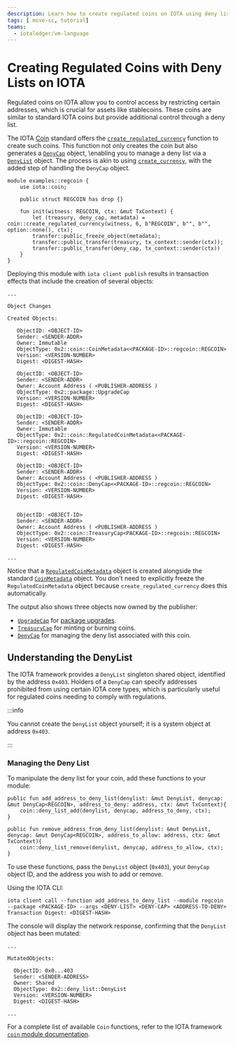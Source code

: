 ```yaml
---
description: Learn how to create regulated coins on IOTA using deny lists for access control.
tags: [ move-sc, tutorial]
teams:
  - iotaledger/vm-language
---
```


# Creating Regulated Coins with Deny Lists on IOTA

Regulated coins on IOTA allow you to control access by restricting certain addresses,
which is crucial for assets like stablecoins.
These coins are similar to standard IOTA coins but provide additional control through a deny list.

The IOTA [Coin](../../standards/coin.mdx) standard offers the [`create_regulated_currency`](../../../references/framework/iota-framework/coin.mdx#function-create_regulated_currency_v1) function
to create such coins.
This function not only creates the coin but also generates a [`DenyCap`](../../../references/framework/iota-framework/coin.mdx#resource-denycapv1) object,
\enabling you to manage a deny list via a [`DenyList`](../../../references/framework/iota-framework/deny_list.mdx) object.
The process is akin to using [`create_currency`](../../../references/framework/iota-framework/coin.mdx#function-create_currency),
with the added step of handling the `DenyCap` object.

```move title="regcoin.move"
module examples::regcoin {
    use iota::coin;

    public struct REGCOIN has drop {}

    fun init(witness: REGCOIN, ctx: &mut TxContext) {
        let (treasury, deny_cap, metadata) = coin::create_regulated_currency(witness, 6, b"REGCOIN", b"", b"", option::none(), ctx);
        transfer::public_freeze_object(metadata);
        transfer::public_transfer(treasury, tx_context::sender(ctx));
        transfer::public_transfer(deny_cap, tx_context::sender(ctx))
    }
}
```

Deploying this module with `iota client publish` results in transaction effects that include the creation of several objects:

```shell
...

Object Changes

Created Objects:

   ObjectID: <OBJECT-ID>
   Sender: <SENDER-ADDR>
   Owner: Immutable
   ObjectType: 0x2::coin::CoinMetadata<<PACKAGE-ID>::regcoin::REGCOIN>
   Version: <VERSION-NUMBER>
   Digest: <DIGEST-HASH>

   ObjectID: <OBJECT-ID>
   Sender: <SENDER-ADDR>
   Owner: Account Address ( <PUBLISHER-ADDRESS )
   ObjectType: 0x2::package::UpgradeCap
   Version: <VERSION-NUMBER>
   Digest: <DIGEST-HASH>

   ObjectID: <OBJECT-ID>
   Sender: <SENDER-ADDR>
   Owner: Immutable
   ObjectType: 0x2::coin::RegulatedCoinMetadata<<PACKAGE-ID>::regcoin::REGCOIN>
   Version: <VERSION-NUMBER>
   Digest: <DIGEST-HASH>

   ObjectID: <OBJECT-ID>
   Sender: <SENDER-ADDR>
   Owner: Account Address ( <PUBLISHER-ADDRESS )
   ObjectType: 0x2::coin::DenyCap<<PACKAGE-ID>::regcoin::REGCOIN>
   Version: <VERSION-NUMBER>
   Digest: <DIGEST-HASH>


   ObjectID: <OBJECT-ID>
   Sender: <SENDER-ADDR>
   Owner: Account Address ( <PUBLISHER-ADDRESS )
   ObjectType: 0x2::coin::TreasuryCap<PACKAGE-ID>::regcoin::REGCOIN>
   Version: <VERSION-NUMBER>
   Digest: <DIGEST-HASH>

...
```

Notice that a [`RegulatedCoinMetadata`](../../../references/framework/iota-framework/coin.mdx#resource-regulatedcoinmetadata) object 
is created alongside the standard [`CoinMetadata`](../../../references/framework/iota-framework/coin.mdx#resource-coinmetadata) object.
You don't need to explicitly freeze the `RegulatedCoinMetadata` object because `create_regulated_currency` does this automatically.

The output also shows three objects now owned by the publisher:

- [`UpgradeCap`](../../../references/framework/iota-framework/package.mdx#resource-upgradecap) for [package upgrades](../move-overview/package-upgrades/upgrade.mdx).
- [`TreasuryCap`](../../../references/framework/iota-framework/coin.mdx#resource-treasurycap) for minting or burning coins.
- [`DenyCap`](../../../references/framework/iota-framework/coin.mdx#resource-denycapv1) for managing the deny list associated with this coin.

## Understanding the DenyList

The IOTA framework provides a `DenyList` singleton shared object, identified by the address `0x403`.
Holders of a `DenyCap` can specify addresses prohibited from using certain IOTA core types,
which is particularly useful for regulated coins needing to comply with regulations.

:::info

You cannot create the `DenyList` object yourself; it is a system object at address `0x403`.

:::

### Managing the Deny List

To manipulate the deny list for your coin, add these functions to your module:

```move
public fun add_address_to_deny_list(denylist: &mut DenyList, denycap: &mut DenyCap<REGCOIN>, address_to_deny: address, ctx: &mut TxContext){
    coin::deny_list_add(denylist, denycap, address_to_deny, ctx);
}

public fun remove_address_from_deny_list(denylist: &mut DenyList, denycap: &mut DenyCap<REGCOIN>, address_to_allow: address, ctx: &mut TxContext){
    coin::deny_list_remove(denylist, denycap, address_to_allow, ctx);
}
```

To use these functions, pass the `DenyList` object (`0x403`), your `DenyCap` object ID, and the address you wish to add or remove.

Using the IOTA CLI:

```shell
iota client call --function add_address_to_deny_list --module regcoin --package <PACKAGE-ID> --args <DENY-LIST> <DENY-CAP> <ADDRESS-TO-DENY>
Transaction Digest: <DIGEST-HASH>
```

The console will display the network response, confirming that the `DenyList` object has been mutated:

```shell
...

MutatedObjects:

  ObjectID: 0x0...403               
  Sender: <SENDER-ADDRESS>
  Owner: Shared
  ObjectType: 0x2::deny_list::DenyList
  Version: <VERSION-NUMBER>
  Digest: <DIGEST-HASH>

...
```

For a complete list of available `Coin` functions, refer to the IOTA framework [`coin` module documentation](../../../references/framework/iota-framework/coin.mdx).

<Quiz questions={questions} />